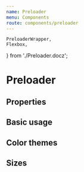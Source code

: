 ```yaml
---
name: Preloader
menu: Components
route: components/preloader
---
```


    PreloaderWrapper,
    Flexbox,
} from './Preloader.docz';

# Preloader

## Properties

<Props of={Preloader} />

## Basic usage

<Playground>
    <Flexbox>
        <Preloader />
    </Flexbox>
</Playground>

## Color themes

<Playground>
    <Flexbox>
        <Preloader color="default" />
        <Preloader color="black" />
        <PreloaderWrapper>
            <Preloader color="white" />
        </PreloaderWrapper>
    </Flexbox>
</Playground>

## Sizes

<Playground>
    <Flexbox>
        <Preloader size="small" />
        <Preloader size="medium" />
    </Flexbox>
</Playground>
